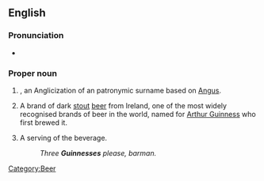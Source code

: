 ==English==

===Pronunciation===
* {{IPA|/'ɡɪnɪs/}}

===Proper noun===
{{en-proper noun|Guinnesses}}

# {{countable}} {{surname|from=Irish|dot=}}, an Anglicization of an {{etyl|ga}} patronymic surname based on [[Angus]].
# {{uncountable}} A brand of dark [[stout]] [[beer]] from Ireland, one of the most widely recognised brands of beer in the world, named for [[w:Arthur Guinness|Arthur Guinness]] who first brewed it.
# {{countable}} A serving of the beverage.
#: ''Three '''Guinnesses''' please, barman.''

[[Category:Beer]]